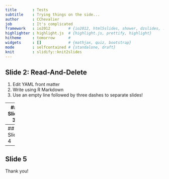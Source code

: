 ```yaml
---
title       : Tests
subtitle    : Trying things on the side...
author      : CChevalier
job         : It's complicated
framework   : io2012        # {io2012, html5slides, shower, dzslides, ...}
highlighter : highlight.js  # {highlight.js, prettify, highlight}
hitheme     : tomorrow      # 
widgets     : []            # {mathjax, quiz, bootstrap}
mode        : selfcontained # {standalone, draft}
knit        : slidify::knit2slides
---
```

## Slide 2: Read-And-Delete

1. Edit YAML front matter
2. Write using R Markdown
3. Use an empty line followed by three dashes to separate slides!

---
## Slide 3
  

---
## Slide 4
  

---
## Slide 5
  
Thank you!


